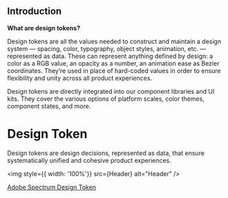 
<Meta title="MDX/What is Token" component={Dropdown} />

## Introduction

<strong>What are design tokens?</strong>
<p>
  Design tokens are all the values needed to construct and maintain a design
  system — spacing, color, typography, object styles, animation, etc. —
  represented as data. These can represent anything defined by design: a color
  as a RGB value, an opacity as a number, an animation ease as Bezier
  coordinates. They’re used in place of hard-coded values in order to ensure
  flexibility and unity across all product experiences.
</p>

<p>
  Design tokens are directly integrated into our component libraries and UI
  kits. They cover the various options of platform scales, color themes,
  component states, and more.
</p>

# Design Token

Design tokens are design decisions, represented as data, that ensure systematically unified and cohesive product experiences.

<img style={{ width: '100%'}} src={Header} alt="Header" />
<div style={{ display:'flex', justifyContent:'end', color: 'black'}}> 
  <a href='https://spectrum.adobe.com/page/design-tokens/' target='_blank'>Adobe Spectrum Design Token</a>
</div>
